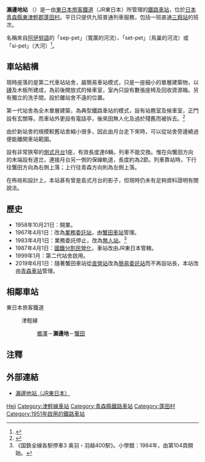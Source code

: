 {{NoteTA|1 = zh:瀨邊地站; zh-cn:濑边地站; zh-tw:瀨邊地車站; zh-hk:瀨邊地站; }}
{{日本車站資訊
|公司色 = green
|文字色 = 
|站名 = 瀨邊地站
|圖片 = JR Seheji sta 001.jpg
|pxl = 
|圖片說明 = 遠攝瀨邊地站站舍。（2009年9月）
|日文原名 = 瀬辺地
|平假名 = せへじ
|羅馬拼音 = Seheji
|副站名 = 
|所屬公司 = [[東日本旅客鐵道|東日本旅客鐵道]]（JR東日本）
|電報略號 = セヘ
|車站編號 =
|所在地 = [[青森縣|青森縣]][[東津輕郡|東津輕郡]][[蓬田村|蓬田村]]大字瀨邊地字田浦399
|車站構造 = [[地面車站|地面車站]]
|月台配置 =1面1線
|所屬路線 = {{Color|#00b2e5|■}}[[津輕線|津輕線]]
|前一站 = [[鄉澤站|鄉澤]]
|前一站距離 = 2.3
|後一站距離 = 3.6
|後一站 = [[蟹田站|蟹田]]
|距離 = 23.4
|起點站 = [[青森站|青森]]
|啟用年月日 = 1951年（[[昭和|昭和]]26年）12月5日
|廢站年月日 = 
|上下車人次 =
|統計年度 =
|轉車 =
|備註 = 無人站，由[[青森站|青森站]]管理。
}}

'''瀨邊地站''' （{{jpn|j=瀬辺地駅|hg=せへじえき|rm=Sehiji eki|f=y}}）是一由[[東日本旅客鐵道|東日本旅客鐵道]]（JR東日本）所管理的[[鐵路車站|鐵路車站]]，位於[[日本|日本]][[青森縣|青森縣]][[東津輕郡|東津輕郡]][[蓬田村|蓬田村]]。平日只提供九班普通列車服務，包括一班直通[[三廐站|三廐站]]的班次。

名稱來自[[阿伊努語|阿伊努語]]的「sep-pet」（寬廣的河流）、「set-pet」（鳥巢的河流）或「si-pet」（大河）<ref>{{Cite web|title=村のあらまし|url=http://www.vill.yomogita.lg.jp/profile/sonshi/sonshi_3.html|accessdate=2019-07-10|work=www.vill.yomogita.lg.jp|archive-date=2019-06-30|archive-url=https://web.archive.org/web/20190630132437/http://www.vill.yomogita.lg.jp/profile/sonshi/sonshi_3.html|dead-url=no}}</ref>。

==車站結構==
現時座落的是第二代車站站舍，屬簡易車站模式，只是一座細小的單層建築物，以[[磚|磚]]及木板所建成，為前後開放式的候車室，室內只設有數張座椅及回收資源箱。另有獨立的洗手間，設於離站舍不遠的位置。

第一代站舍為全木單層建築，為典型鐵路車站的模式，設有站務室及候車室，正門設有玄關等。而車站外更設有電話亭，後來因無人化及過於殘舊而被拆去。<ref>{{Cite web |url=http://ekisya.net/A-GENEKI/152-TUGARU/152-SEHEJI.html |title=非官方車站介紹。 |accessdate=2014-06-21 |archive-date=2016-03-04 |archive-url=https://web.archive.org/web/20160304080422/http://ekisya.net/A-GENEKI/152-TUGARU/152-SEHEJI.html |dead-url=no }}</ref>

由於新站舍的規模較舊站舍縮小很多，因此由月台走下來時，可以從站舍旁邊繞過便能離開車站範圍。

設有非常狹窄的[[側式月台|側式月台]]1座，有效長度達6輛，列車不能交換。惟在向蟹田方向的末端設有道岔，連接月台另一側的保線軌道，長度約為2節。列車靠站時，下行往蟹田方向為右側上落；上行往青森方向則為左側上落。

在佈局和設計上，本站甚有曾是島式月台的影子，但現時仍未有足夠資料證明有關說法。

== 歷史 ==
* 1958年10月21日：開業。
* 1967年4月1日：改為[[業務委託站|業務委託站]]，由[[蟹田車站|蟹田車站]]管理。
* 1983年4月1日：業務委託停止，改為[[無人站|無人站]]。<ref>《国鉄全線各駅停車3 奥羽・羽越400駅》。小學館：1984年，由第104頁開始。</ref>
* 1987年4月1日：[[國鐵分割民營化|國鐵分割民營化]]，車站改由JR東日本管轄。
* 1999年1月：第二代站舍啟用。
* 2019年6月1日：隨著蟹田車站從[[直營站|直營站]]改為[[簡易委託站|簡易委託站]]而不再設站長，本站改由[[青森車站|青森車站]]管理。

==相鄰車站==
; 東日本旅客鐵道
: {{Color|#00b2e5|■}}津輕線
:: [[鄉澤站|鄉澤]]－'''瀨邊地'''－[[蟹田站|蟹田]]

==注釋==
{{reflist}}

==外部連結==
* [http://www.jreast.co.jp/estation/station/info.aspx?StationCd=909 瀨邊地站（JR東日本）] {{Wayback|url=http://www.jreast.co.jp/estation/station/info.aspx?StationCd=909 |date=20130703010024 }}{{ja}}

{{津輕線}}

{{DEFAULTSORT:Seheji}}
[[Category:日本鐵路車站_Se|Heji]]
[[Category:津輕線車站|Category:津輕線車站]]
[[Category:青森縣鐵路車站|Category:青森縣鐵路車站]]
[[Category:蓬田村|Category:蓬田村]]
[[Category:1951年啟用的鐵路車站|Category:1951年啟用的鐵路車站]]